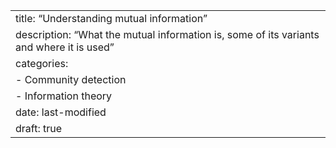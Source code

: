 ---
title: "Understanding mutual information"
description: "What the mutual information is, some of its variants and where it is used"
categories:
  - Community detection
  - Information theory
date: last-modified
draft: true
---